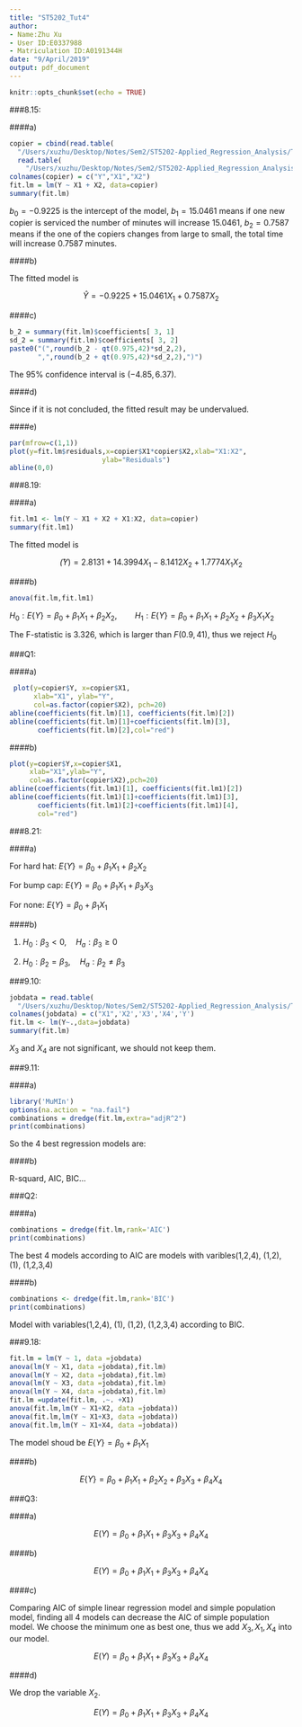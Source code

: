 ```yaml
---
title: "ST5202_Tut4"
author: 
- Name:Zhu Xu
- User ID:E0337988
- Matriculation ID:A0191344H
date: "9/April/2019"
output: pdf_document
---
```


```r
knitr::opts_chunk$set(echo = TRUE)
```
\rule[-5pt]{16.3cm}{0.15em}
\linespread{1.3}

###8.15:

####a)

```r
copier = cbind(read.table(
  "/Users/xuzhu/Desktop/Notes/Sem2/ST5202-Applied_Regression_Analysis/Tut/copier_maintenance.txt"),
  read.table(
    "/Users/xuzhu/Desktop/Notes/Sem2/ST5202-Applied_Regression_Analysis/Tut/copier_maintenance_additional.txt"))
colnames(copier) = c("Y","X1","X2") 
fit.lm = lm(Y ~ X1 + X2, data=copier) 
summary(fit.lm)

```

$b_0=-0.9225$ is the intercept of the model, $b_1=15.0461$ means if one new copier is serviced the number of minutes will increase 15.0461, $b_2=0.7587$ means if the one of the copiers changes from large to small, the total time will increase 0.7587 minutes.

\newpage
####b)

The fitted model is 

$$
\hat{Y}=-0.9225+15.0461X_1+0.7587X_2
$$

####c)

```r
b_2 = summary(fit.lm)$coefficients[ 3, 1] 
sd_2 = summary(fit.lm)$coefficients[ 3, 2] 
paste0("(",round(b_2 - qt(0.975,42)*sd_2,2),
       ",",round(b_2 + qt(0.975,42)*sd_2,2),")")
```

The $95\%$ confidence interval is $(-4.85, 6.37)$.

####d)

Since if it is not concluded, the fitted result may be undervalued.

####e)

```r
par(mfrow=c(1,1))
plot(y=fit.lm$residuals,x=copier$X1*copier$X2,xlab="X1:X2",
                       ylab="Residuals") 
abline(0,0)
```

\newpage
###8.19:

####a)

```r
fit.lm1 <- lm(Y ~ X1 + X2 + X1:X2, data=copier)
summary(fit.lm1)
```

The fitted model is

$$
\hat(Y)=2.8131+14.3994X_1-8.1412X_2+1.7774X_1X_2
$$

\newpage
####b)

```r
anova(fit.lm,fit.lm1)
```

$H_0:E\{Y\}=\beta_0+\beta_1X_1+\beta_2X_2,\qquad H_1:E\{Y\}=\beta_0+\beta_1X_1+\beta_2X_2+\beta_3X_1X_2$

The F-statistic is $3.326$, which is larger than $F(0.9, 41)$, thus we reject $H_0$

###Q1:

####a)

```r
 plot(y=copier$Y, x=copier$X1,
      xlab="X1", ylab="Y", 
      col=as.factor(copier$X2), pch=20) 
abline(coefficients(fit.lm)[1], coefficients(fit.lm)[2]) 
abline(coefficients(fit.lm)[1]+coefficients(fit.lm)[3], 
       coefficients(fit.lm)[2],col="red")
```

\newpage
####b)

```r
plot(y=copier$Y,x=copier$X1, 
     xlab="X1",ylab="Y", 
     col=as.factor(copier$X2),pch=20) 
abline(coefficients(fit.lm1)[1], coefficients(fit.lm1)[2]) 
abline(coefficients(fit.lm1)[1]+coefficients(fit.lm1)[3],
       coefficients(fit.lm1)[2]+coefficients(fit.lm1)[4],
       col="red")
```

###8.21:

####a)

For hard hat: $E\{Y\}=\beta_0+\beta_1X_1+\beta_2X_2$

For bump cap: $E\{Y\}=\beta_0+\beta_1X_1+\beta_3X_3$

For none: $E\{Y\}=\beta_0+\beta_1X_1$

####b)

(1) $H_0:\beta_3<0,\quad H_a:\beta_3\geq0$

(2) $H_0:\beta_2=\beta_3,\quad H_a:\beta_2\neq\beta_3$

\newpage
###9.10:

```r
jobdata = read.table(
  "/Users/xuzhu/Desktop/Notes/Sem2/ST5202-Applied_Regression_Analysis/Tut/job_proficiency.txt") 
colnames(jobdata) = c("X1",'X2','X3','X4','Y')
fit.lm <- lm(Y~.,data=jobdata)
summary(fit.lm)
```

$X_3$ and $X_4$ are not significant, we should not keep them.

\newpage
###9.11:

####a)

```r
library('MuMIn')
options(na.action = "na.fail")
combinations = dredge(fit.lm,extra="adjR^2")
print(combinations)
```

So the 4 best regression models are:
\begin{center}
$E\{Y\}_1=\beta_0+\beta_1X_1+\beta_2X_2+\beta_3X_3+\beta_4X_4$

$E\{Y\}_2=\beta_0+\beta_1X_1+\beta_2X_2+\beta_4X_4$

$E\{Y\}_3=\beta_0+\beta_1X_1+\beta_2X_2+\beta_3X_3$

$E\{Y\}_2=\beta_0+\beta_1X_1+\beta_2X_2$
\end{center}
####b)

R-squard, AIC, BIC...

###Q2:

####a)

```r
combinations = dredge(fit.lm,rank='AIC')
print(combinations)
```

The best 4 models according to AIC are models with varibles(1,2,4), (1,2), (1), (1,2,3,4)

####b)

```r
combinations <- dredge(fit.lm,rank='BIC')
print(combinations)
```

Model with variables(1,2,4), (1), (1,2), (1,2,3,4) according to BIC.

###9.18:

```r
fit.lm = lm(Y ~ 1, data =jobdata) 
anova(lm(Y ~ X1, data =jobdata),fit.lm)
anova(lm(Y ~ X2, data =jobdata),fit.lm)
anova(lm(Y ~ X3, data =jobdata),fit.lm)
anova(lm(Y ~ X4, data =jobdata),fit.lm)
fit.lm =update(fit.lm, .~. +X1)
anova(fit.lm,lm(Y ~ X1+X2, data =jobdata))
anova(fit.lm,lm(Y ~ X1+X3, data =jobdata))
anova(fit.lm,lm(Y ~ X1+X4, data =jobdata))
```

The model shoud be $E\{Y\}=\beta_0+\beta_1X_1$

####b)

$$
E\{Y\}=\beta_0+\beta_1X_1+\beta_2X_2+\beta_3X_3+\beta_4X_4
$$

###Q3:

####a)

$$
E(Y)=\beta_0+\beta_1X_1+\beta_3X_3+\beta_4X_4
$$

####b)

$$
E(Y)=\beta_0+\beta_1X_1+\beta_3X_3+\beta_4X_4
$$

####c)

Comparing AIC of simple linear regression model and simple population model, finding all 4 models can decrease the AIC of simple population model. We choose the minimum one as best one, thus we add $X_3, X_1, X_4$ into our model.

$$
E(Y)=\beta_0+\beta_1X_1+\beta_3X_3+\beta_4X_4
$$

####d)

We drop the variable $X_2$.

$$
E(Y)=\beta_0+\beta_1X_1+\beta_3X_3+\beta_4X_4
$$



